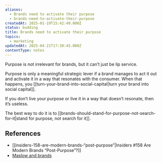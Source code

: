 ```yaml
---
aliases:
  - Brands need to activate their purpose
  - brands-need-to-activate-their-purpose
createdAt: 2025-01-19T15:42:49.000Z
status: budding
title: Brands need to activate their purpose
topics:
  - marketing
updatedAt: 2025-04-21T17:30:45.000Z
contentType: notes
---
```

Purpose is not irrelevant for brands, but it can’t just be lip service.

Purpose is only a meaningful strategic lever if a brand manages to act it out and activate it in a way that resonates with the consumer. When that happens, you [[turn-your-brand-into-social-capital|turn your brand into social capital]].

If you don’t live your purpose or live it in a way that doesn’t resonate, then it’s useless.

The best way to do it is to [[brands-should-stand-for-purpose-not-search-for-it|stand for purpose, not search for it]].

## References

- [[insiders-158-are-modern-brands-“post-purpose”|Insiders #158 Are Modern Brands “Post-Purpose”?]]
- [Maslow and brands](https://nebulab.com/newsletter/maslow-and-brands)
